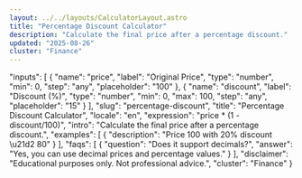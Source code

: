 ```yaml
---
layout: ../../layouts/CalculatorLayout.astro
title: "Percentage Discount Calculator"
description: "Calculate the final price after a percentage discount."
updated: "2025-08-26"
cluster: "Finance"
---
```



  "inputs": [
    {
      "name": "price",
      "label": "Original Price",
      "type": "number",
      "min": 0,
      "step": "any",
      "placeholder": "100"
    },
    {
      "name": "discount",
      "label": "Discount (%)",
      "type": "number",
      "min": 0,
      "max": 100,
      "step": "any",
      "placeholder": "15"
    }
  ],
  "slug": "percentage-discount",
  "title": "Percentage Discount Calculator",
  "locale": "en",
  "expression": "price * (1 - discount/100)",
  "intro": "Calculate the final price after a percentage discount.",
  "examples": [
    {
      "description": "Price 100 with 20% discount \u21d2 80"
    }
  ],
  "faqs": [
    {
      "question": "Does it support decimals?",
      "answer": "Yes, you can use decimal prices and percentage values."
    }
  ],
  "disclaimer": "Educational purposes only. Not professional advice.",
  "cluster": "Finance"
}

<Calculator schema={schema} />
